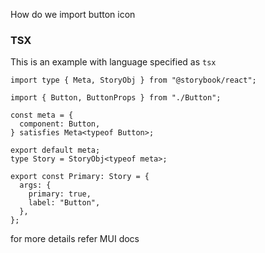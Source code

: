 
How do we import button icon

### TSX

This is an example with language specified as `tsx`

```tsx
import type { Meta, StoryObj } from "@storybook/react";

import { Button, ButtonProps } from "./Button";

const meta = {
  component: Button,
} satisfies Meta<typeof Button>;

export default meta;
type Story = StoryObj<typeof meta>;

export const Primary: Story = {
  args: {
    primary: true,
    label: "Button",
  },
};
```

for more details refer MUI docs

<Meta name="Info" of={ButtonIconStories} />

<Story of={ButtonIconStories.Default} />
